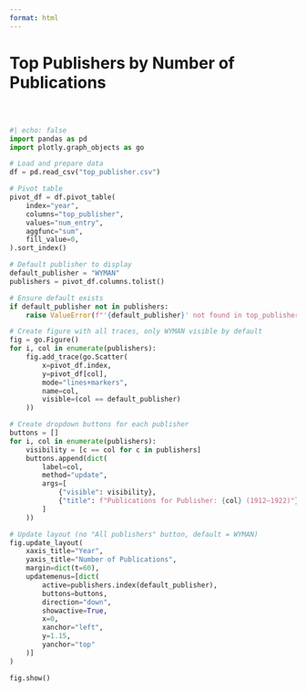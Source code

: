 ```yaml
---
format: html
---
```


<!-- no title in YAML front matter because it will be covered by the navbar - use html heading instead -->
<h1 class="page-top">Top Publishers by Number of Publications</h1>

<div style="margin-top: 60px;"></div>

```python
#| echo: false
import pandas as pd
import plotly.graph_objects as go

# Load and prepare data
df = pd.read_csv("top_publisher.csv")

# Pivot table
pivot_df = df.pivot_table(
    index="year",
    columns="top_publisher",
    values="num_entry",
    aggfunc="sum",
    fill_value=0,
).sort_index()

# Default publisher to display
default_publisher = "WYMAN"
publishers = pivot_df.columns.tolist()

# Ensure default exists
if default_publisher not in publishers:
    raise ValueError(f"'{default_publisher}' not found in top_publisher column.")

# Create figure with all traces, only WYMAN visible by default
fig = go.Figure()
for i, col in enumerate(publishers):
    fig.add_trace(go.Scatter(
        x=pivot_df.index,
        y=pivot_df[col],
        mode="lines+markers",
        name=col,
        visible=(col == default_publisher)
    ))

# Create dropdown buttons for each publisher
buttons = []
for i, col in enumerate(publishers):
    visibility = [c == col for c in publishers]
    buttons.append(dict(
        label=col,
        method="update",
        args=[
            {"visible": visibility},
            {"title": f"Publications for Publisher: {col} (1912–1922)"}
        ]
    ))

# Update layout (no "All publishers" button, default = WYMAN)
fig.update_layout(
    xaxis_title="Year",
    yaxis_title="Number of Publications",
    margin=dict(t=60),
    updatemenus=[dict(
        active=publishers.index(default_publisher),
        buttons=buttons,
        direction="down",
        showactive=True,
        x=0,
        xanchor="left",
        y=1.15,
        yanchor="top"
    )]
)

fig.show()


```